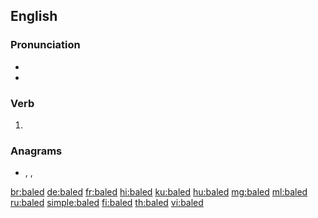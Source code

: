 ==English==

===Pronunciation===
* {{IPA|/beɪld/|lang=en}}
* {{homophones|bailed|lang=en}}

===Verb===
{{head|en|verb form}}

# {{en-past of|bale}}

===Anagrams===
* {{l|en|abled}}, {{l|en|Blade}}, {{l|en|blade}}

[[br:baled]]
[[de:baled]]
[[fr:baled]]
[[hi:baled]]
[[ku:baled]]
[[hu:baled]]
[[mg:baled]]
[[ml:baled]]
[[ru:baled]]
[[simple:baled]]
[[fi:baled]]
[[th:baled]]
[[vi:baled]]